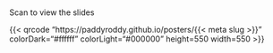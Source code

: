 # {data-menu-title="QR Code"}

::: {layout="[22,78]"}

Scan to view the slides

{{< qrcode "https://paddyroddy.github.io/posters/{{< meta slug >}}"
colorDark="#ffffff" colorLight="#000000" height=550 width=550 >}}

:::
